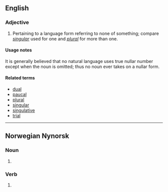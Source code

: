==English==

===Adjective===
{{en-adj|-}}

# {{grammar}} Pertaining to a language form referring to none of something; compare ''[[singular]]'' used for one and ''[[plural]]'' for more than one.

====Usage notes====
It is generally believed that no natural language uses true nullar number except when the noun is omitted; thus no noun ever takes on a nullar form.

====Related terms====
* [[dual]]
* [[paucal]]
* [[plural]]
* [[singular]]
* [[singulative]]
* [[trial]]

----

==Norwegian Nynorsk==

===Noun===
{{head|nn|noun form}} {{m}}

# {{plural indefinite of|null|lang=nn}}

===Verb===
{{nn-verb-form}}

# {{inflection of|{{nn-inf|null|/|e=1}}|||present tense|lang=nn}}